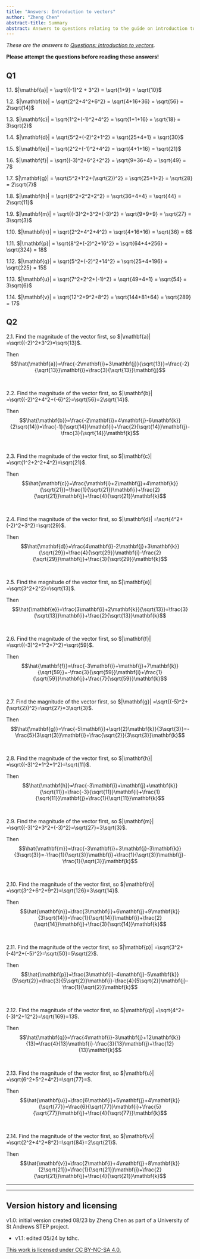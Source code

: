 ```yaml
---
title: "Answers: Introduction to vectors"
author: "Zheng Chen"
abstract-title: Summary
abstract: Answers to questions relating to the guide on introduction to vectors.
---
```


*These are the answers to [Questions: Introduction to vectors](../questions/qs-introductiontovectors.qmd).* 

**Please attempt the questions before reading these answers!**

<!-- ## Q1 {.unnumbered} -->

<!-- Are these vectors parallel? -->

<!-- 1.1. $\overrightarrow{CD}=\begin{bmatrix}6\\2\end{bmatrix}=2\begin{bmatrix}3\\1\end{bmatrix}$ so $\overrightarrow{CD}$ is a multiple of $\overrightarrow{AB}$ so they are parallel to each other. -->

<!-- 1.2. You can use factorisation to get $\overrightarrow{EF}=\begin{bmatrix}6x\\-3y\end{bmatrix}=3\begin{bmatrix}2x\\-y\end{bmatrix}$ thus showing that it is a multiple and therefore parallel. -->

<!-- 1.3. You can show that $\overrightarrow{BC}=\begin{bmatrix}8\\-4\end{bmatrix}=4\begin{bmatrix}2\\-1\end{bmatrix}$ therefore being a multiple, so they are parallel. -->

<!-- 1.4. Since $\begin{bmatrix}4\\2\\0\end{bmatrix}$ is not a multiple of $\begin{bmatrix}8\\-4\\0\end{bmatrix}$, so $\overrightarrow{DE}$ is not parallel to $\overrightarrow{BC}$. -->

<!-- 1.5.  $\overrightarrow{MO}=\begin{bmatrix}6\\8\\10\end{bmatrix}=-2\begin{bmatrix}-3\\-4\\-5\end{bmatrix}$ so they are parallel. -->


## Q1 {-}

1.1. $|\mathbf{a}| = \sqrt{(-1)^2 + 3^2} = \sqrt{1+9} = \sqrt{10}$

1.2. $|\mathbf{b}| = \sqrt{2^2+4^2+6^2} = \sqrt{4+16+36} = \sqrt{56} = 2\sqrt{14}$

1.3. $|\mathbf{c}| = \sqrt{1^2+(-1)^2+4^2} = \sqrt{1+1+16} = \sqrt{18} = 3\sqrt{2}$

1.4. $|\mathbf{d}| = \sqrt{5^2+(-2)^2+1^2} = \sqrt{25+4+1} = \sqrt{30}$

1.5. $|\mathbf{e}| = \sqrt{2^2+(-1)^2+4^2} = \sqrt{4+1+16} = \sqrt{21}$

1.6. $|\mathbf{f}| = \sqrt{(-3)^2+6^2+2^2} = \sqrt{9+36+4} = \sqrt{49} = 7$

1.7. $|\mathbf{g}| = \sqrt{5^2+1^2+(\sqrt{2})^2} = \sqrt{25+1+2} = \sqrt{28} = 2\sqrt{7}$

1.8. $|\mathbf{h}| = \sqrt{6^2+2^2+2^2} = \sqrt{36+4+4} = \sqrt{44} = 2\sqrt{11}$

1.9. $|\mathbf{m}| = \sqrt{(-3)^2+3^2+(-3)^2} = \sqrt{9+9+9} = \sqrt{27} = 3\sqrt{3}$

1.10. $|\mathbf{n}| = \sqrt{2^2+4^2+4^2} = \sqrt{4+16+16} = \sqrt{36} = 6$

1.11. $|\mathbf{p}| = \sqrt{8^2+(-2)^2+16^2} = \sqrt{64+4+256} = \sqrt{324} = 18$

1.12. $|\mathbf{q}| = \sqrt{5^2+(-2)^2+14^2} = \sqrt{25+4+196} = \sqrt{225} = 15$

1.13. $|\mathbf{u}| = \sqrt{7^2+2^2+(-1)^2} = \sqrt{49+4+1} = \sqrt{54} = 3\sqrt{6}$

1.14. $|\mathbf{v}| = \sqrt{12^2+9^2+8^2} = \sqrt{144+81+64} = \sqrt{289} = 17$


## Q2 {-}

2.1. Find the magnitude of the vector first, so $|\mathbf{a}| =\sqrt{(-2)^2+3^2}=\sqrt{13}$. 

Then $$\hat{\mathbf{a}}=\frac{-2\mathbf{i}+3\mathbf{j}}{\sqrt{13}}=\frac{-2}{\sqrt{13}}\mathbf{i}+\frac{3}{\sqrt{13}}\mathbf{j}$$

 

2.2. Find the magnitude of the vector first, so $|\mathbf{b}| =\sqrt{(-2)^2+4^2+(-6)^2}=\sqrt{56}=2\sqrt{14}$.

Then $$\hat{\mathbf{b}}=\frac{-2\mathbf{i}+4\mathbf{j}-6\mathbf{k}}{2\sqrt{14}}=\frac{-1}{\sqrt{14}}\mathbf{i}+\frac{2}{\sqrt{14}}\mathbf{j}-\frac{3}{\sqrt{14}}\mathbf{k}$$

 

2.3. Find the magnitude of the vector first, so $|\mathbf{c}| =\sqrt{1^2+2^2+4^2}=\sqrt{21}$.

Then $$\hat{\mathbf{c}}=\frac{\mathbf{i}+2\mathbf{j}+4\mathbf{k}}{\sqrt{21}}=\frac{1}{\sqrt{21}}\mathbf{i}+\frac{2}{\sqrt{21}}\mathbf{j}+\frac{4}{\sqrt{21}}\mathbf{k}$$

 

2.4. Find the magnitude of the vector first, so $|\mathbf{d}| =\sqrt{4^2+(-2)^2+3^2}=\sqrt{29}$. 

Then $$\hat{\mathbf{d}}=\frac{4\mathbf{i}-2\mathbf{j}+3\mathbf{k}}{\sqrt{29}}=\frac{4}{\sqrt{29}}\mathbf{i}-\frac{2}{\sqrt{29}}\mathbf{j}+\frac{3}{\sqrt{29}}\mathbf{k}$$

 

2.5. Find the magnitude of the vector first, so $|\mathbf{e}| =\sqrt{3^2+2^2}=\sqrt{13}$. 

Then $$\hat{\mathbf{e}}=\frac{3\mathbf{i}+2\mathbf{k}}{\sqrt{13}}=\frac{3}{\sqrt{13}}\mathbf{i}+\frac{2}{\sqrt{13}}\mathbf{k}$$

 

2.6. Find the magnitude of the vector first, so $|\mathbf{f}| =\sqrt{(-3)^2+1^2+7^2}=\sqrt{59}$. 

Then $$\hat{\mathbf{f}}=\frac{-3\mathbf{i}+\mathbf{j}+7\mathbf{k}}{\sqrt{59}}=-\frac{3}{\sqrt{59}}\mathbf{i}+\frac{1}{\sqrt{59}}\mathbf{j}+\frac{7}{\sqrt{59}}\mathbf{k}$$

 

2.7. Find the magnitude of the vector first, so $|\mathbf{g}| =\sqrt{(-5)^2+(\sqrt{2})^2}=\sqrt{27}=3\sqrt{3}$. 

Then $$\hat{\mathbf{g}}=\frac{-5\mathbf{i}+\sqrt{2}\mathbf{k}}{3\sqrt{3}}=-\frac{5}{3\sqrt{3}}\mathbf{i}+\frac{\sqrt{2}}{3\sqrt{3}}\mathbf{k}$$

 

2.8. Find the magnitude of the vector first, so $|\mathbf{h}| =\sqrt{(-3)^2+1^2+1^2}=\sqrt{11}$. 

Then $$\hat{\mathbf{h}}=\frac{-3\mathbf{i}+\mathbf{j}+\mathbf{k}}{\sqrt{11}}=\frac{-3}{\sqrt{11}}\mathbf{i}+\frac{1}{\sqrt{11}}\mathbf{j}+\frac{1}{\sqrt{11}}\mathbf{k}$$

 

2.9. Find the magnitude of the vector first, so $|\mathbf{m}| =\sqrt{(-3)^2+3^2+(-3)^2}=\sqrt{27}=3\sqrt{3}$. 

Then $$\hat{\mathbf{m}}=\frac{-3\mathbf{i}+3\mathbf{j}-3\mathbf{k}}{3\sqrt{3}}=-\frac{1}{\sqrt{3}}\mathbf{i}+\frac{1}{\sqrt{3}}\mathbf{j}-\frac{1}{\sqrt{3}}\mathbf{k}$$

 

2.10. Find the magnitude of the vector first, so $|\mathbf{n}| =\sqrt{3^2+6^2+9^2}=\sqrt{126}=3\sqrt{14}$. 

Then $$\hat{\mathbf{n}}=\frac{3\mathbf{i}+6\mathbf{j}+9\mathbf{k}}{3\sqrt{14}}=\frac{1}{\sqrt{14}}\mathbf{i}+\frac{2}{\sqrt{14}}\mathbf{j}+\frac{3}{\sqrt{14}}\mathbf{k}$$

 

2.11. Find the magnitude of the vector first, so $|\mathbf{p}| =\sqrt{3^2+(-4)^2+(-5)^2}=\sqrt{50}=5\sqrt{2}$. 

Then $$\hat{\mathbf{p}}=\frac{3\mathbf{i}-4\mathbf{j}-5\mathbf{k}}{5\sqrt{2}}=\frac{3}{5\sqrt{2}}\mathbf{i}-\frac{4}{5\sqrt{2}}\mathbf{j}-\frac{1}{\sqrt{2}}\mathbf{k}$$

 

2.12. Find the magnitude of the vector first, so $|\mathbf{q}| =\sqrt{4^2+(-3)^2+12^2}=\sqrt{169}=13$. 

Then $$\hat{\mathbf{q}}=\frac{4\mathbf{i}-3\mathbf{j}+12\mathbf{k}}{13}=\frac{4}{13}\mathbf{i}-\frac{3}{13}\mathbf{j}+\frac{12}{13}\mathbf{k}$$

 

2.13. Find the magnitude of the vector first, so $|\mathbf{u}| =\sqrt{6^2+5^2+4^2}=\sqrt{77}=$. 

Then $$\hat{\mathbf{u}}=\frac{6\mathbf{i}+5\mathbf{j}+4\mathbf{k}}{\sqrt{77}}=\frac{6}{\sqrt{77}}\mathbf{i}+\frac{5}{\sqrt{77}}\mathbf{j}+\frac{4}{\sqrt{77}}\mathbf{k}$$

 

2.14. Find the magnitude of the vector first, so $|\mathbf{v}| =\sqrt{2^2+4^2+8^2}=\sqrt{84}=2\sqrt{21}$. 

Then $$\hat{\mathbf{v}}=\frac{2\mathbf{i}+4\mathbf{j}+8\mathbf{k}}{2\sqrt{21}}=\frac{1}{\sqrt{21}}\mathbf{i}+\frac{2}{\sqrt{21}}\mathbf{j}+\frac{4}{\sqrt{21}}\mathbf{k}$$

---

---

## Version history and licensing {-}

v1.0: initial version created 08/23 by Zheng Chen as part of a University of St Andrews STEP project.

  - v1.1: edited 05/24 by tdhc.

[This work is licensed under CC BY-NC-SA 4.0.](https://creativecommons.org/licenses/by-nc-sa/4.0/?ref=chooser-v1)
